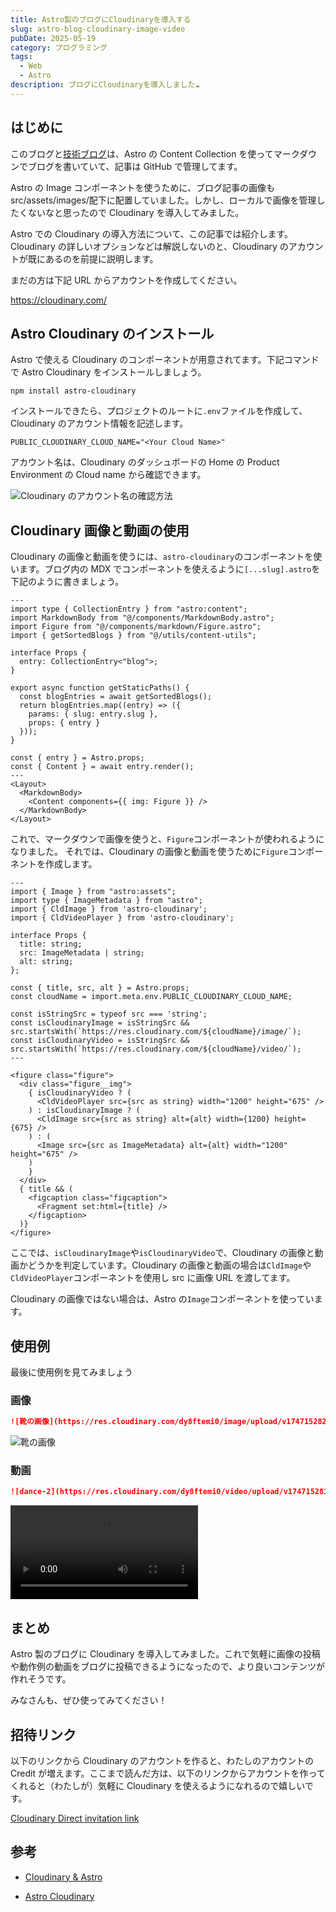 ```yaml
---
title: Astro製のブログにCloudinaryを導入する
slug: astro-blog-cloudinary-image-video
pubDate: 2025-05-19
category: プログラミング
tags:
  - Web
  - Astro
description: ブログにCloudinaryを導入しました☁️
---
```


## はじめに

このブログと[技術ブログ](https://hypb.dev)は、Astro の Content Collection を使ってマークダウンでブログを書いていて、記事は GitHub で管理してます。

Astro の Image コンポーネントを使うために、ブログ記事の画像も src/assets/images/配下に配置していました。しかし、ローカルで画像を管理したくないなと思ったので Cloudinary を導入してみました。

Astro での Cloudinary の導入方法について、この記事では紹介します。
Cloudinary の詳しいオプションなどは解説しないのと、Cloudinary のアカウントが既にあるのを前提に説明します。

まだの方は下記 URL からアカウントを作成してください。

https://cloudinary.com/

## Astro Cloudinary のインストール

Astro で使える Cloudinary のコンポーネントが用意されてます。下記コマンドで Astro Cloudinary をインストールしましょう。

```
npm install astro-cloudinary
```

インストールできたら、プロジェクトのルートに`.env`ファイルを作成して、Cloudinary のアカウント情報を記述します。

```text title=".env"
PUBLIC_CLOUDINARY_CLOUD_NAME="<Your Cloud Name>"
```

アカウント名は、Cloudinary のダッシュボードの Home の Product Environment の Cloud name から確認できます。

![Cloudinary のアカウント名の確認方法](https://res.cloudinary.com/dy8ftemi0/image/upload/v1747730189/astro-blog-cloudinary-image-video-01_qfcwfp.jpg "Cloudinary のアカウント名の確認方法")

## Cloudinary 画像と動画の使用

Cloudinary の画像と動画を使うには、`astro-cloudinary`のコンポーネントを使います。ブログ内の MDX でコンポーネントを使えるように`[...slug].astro`を下記のように書きましょう。

```astro {4,24} title="[...slug].astro"
---
import type { CollectionEntry } from "astro:content";
import MarkdownBody from "@/components/MarkdownBody.astro";
import Figure from "@/components/markdown/Figure.astro";
import { getSortedBlogs } from "@/utils/content-utils";

interface Props {
  entry: CollectionEntry<"blog">;
}

export async function getStaticPaths() {
  const blogEntries = await getSortedBlogs();
  return blogEntries.map((entry) => ({
    params: { slug: entry.slug },
    props: { entry }
  }));
}

const { entry } = Astro.props;
const { Content } = await entry.render();
---
<Layout>
  <MarkdownBody>
    <Content components={{ img: Figure }} />
  </MarkdownBody>
</Layout>
```

これで、マークダウンで画像を使うと、`Figure`コンポーネントが使われるようになりました。
それでは、Cloudinary の画像と動画を使うために`Figure`コンポーネントを作成します。

```astro title="Figure.astro"
---
import { Image } from "astro:assets";
import type { ImageMetadata } from "astro";
import { CldImage } from 'astro-cloudinary';
import { CldVideoPlayer } from 'astro-cloudinary';

interface Props {
  title: string;
  src: ImageMetadata | string;
  alt: string;
};

const { title, src, alt } = Astro.props;
const cloudName = import.meta.env.PUBLIC_CLOUDINARY_CLOUD_NAME;

const isStringSrc = typeof src === 'string';
const isCloudinaryImage = isStringSrc && src.startsWith(`https://res.cloudinary.com/${cloudName}/image/`);
const isCloudinaryVideo = isStringSrc && src.startsWith(`https://res.cloudinary.com/${cloudName}/video/`);
---

<figure class="figure">
  <div class="figure__img">
    { isCloudinaryVideo ? (
      <CldVideoPlayer src={src as string} width="1200" height="675" />
    ) : isCloudinaryImage ? (
      <CldImage src={src as string} alt={alt} width={1200} height={675} />
    ) : (
      <Image src={src as ImageMetadata} alt={alt} width="1200" height="675" />
    )
    }
  </div>
  { title && (
    <figcaption class="figcaption">
      <Fragment set:html={title} />
    </figcaption>
  )}
</figure>
```

ここでは、`isCloudinaryImage`や`isCloudinaryVideo`で、Cloudinary の画像と動画かどうかを判定しています。Cloudinary の画像と動画の場合は`CldImage`や`CldVideoPlayer`コンポーネントを使用し src に画像 URL を渡してます。

Cloudinary の画像ではない場合は、Astro の`Image`コンポーネントを使っています。

## 使用例

最後に使用例を見てみましょう

### 画像

```md title="Cloudinary画像の使用例"
![靴の画像](https://res.cloudinary.com/dy8ftemi0/image/upload/v1747152824/cld-sample-5.jpg "靴の画像")
```

![靴の画像](https://res.cloudinary.com/dy8ftemi0/image/upload/v1747152824/cld-sample-5.jpg "靴の画像")

### 動画

```md title="Cloudinary画像の使用例"
![dance-2](https://res.cloudinary.com/dy8ftemi0/video/upload/v1747152819/samples/dance-2.mp4 "dance-2")
```

![dance-2](https://res.cloudinary.com/dy8ftemi0/video/upload/v1747152819/samples/dance-2.mp4 "dance-2")

## まとめ

Astro 製のブログに Cloudinary を導入してみました。これで気軽に画像の投稿や動作例の動画をブログに投稿できるようになったので、より良いコンテンツが作れそうです。

みなさんも、ぜひ使ってみてください！

## 招待リンク

以下のリンクから Cloudinary のアカウントを作ると、わたしのアカウントの Credit が増えます。ここまで読んだ方は、以下のリンクからアカウントを作ってくれると（わたしが）気軽に Cloudinary を使えるようになれるので嬉しいです。

[Cloudinary Direct invitation link](https://cloudinary.com/invites/lpov9zyyucivvxsnalc5/zcesbhsqkfjztfbcle4p?t=default)

## 参考

- [Cloudinary & Astro](https://docs.astro.build/ja/guides/media/cloudinary/)

- [Astro Cloudinary](https://astro.cloudinary.dev/)
